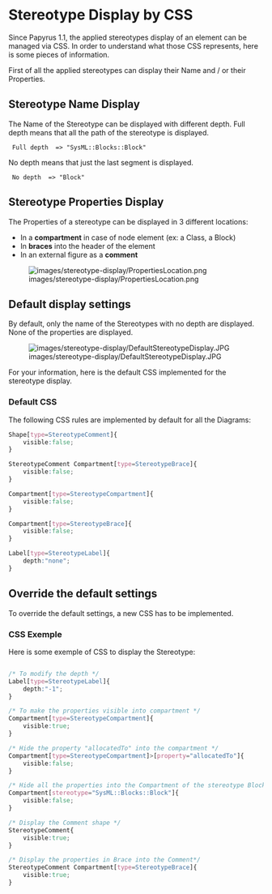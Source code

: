 = Stereotype Display by CSS =
Since Papyrus 1.1, the applied stereotypes display of an element can be managed via CSS. 
In order to understand what those CSS represents, here is some pieces of information. 

First of all the applied stereotypes can display their Name and / or their Properties.

== Stereotype Name Display ==
The Name of the Stereotype can be displayed with different depth.
Full depth means that all the path of the stereotype is displayed.

 <nowiki> Full depth  => "SysML::Blocks::Block"</nowiki>

No depth means that just the last segment is displayed. 

 <nowiki> No depth  => "Block"</nowiki>

== Stereotype Properties Display ==
The Properties of a stereotype can be displayed in 3 different locations:
* In a '''compartment''' in case of node element (ex: a Class, a Block)
* In '''braces''' into the header of the element
* In an external figure as a '''comment'''


[[File:images/stereotype-display/PropertiesLocation.png]]

== Default display settings ==
By default, only the name of the Stereotypes with no depth are displayed.
None of the properties are displayed. 

[[File:images/stereotype-display/DefaultStereotypeDisplay.JPG]]

For your information, here is the default CSS implemented for the stereotype display.

=== Default CSS ===
The following CSS rules are implemented by default for all the Diagrams:

<source lang="css">
Shape[type=StereotypeComment]{
	visible:false;
}

StereotypeComment Compartment[type=StereotypeBrace]{
	visible:false;
}

Compartment[type=StereotypeCompartment]{
	visible:false;
}

Compartment[type=StereotypeBrace]{
	visible:false;
}

Label[type=StereotypeLabel]{
	depth:"none";
}

</source>

== Override the default settings ==

To override the default settings, a new CSS has to be implemented.


=== CSS Exemple ===
Here is some exemple of CSS to display the Stereotype:

<source lang="css">

/* To modify the depth */
Label[type=StereotypeLabel]{
	depth:"-1";
}

/* To make the properties visible into compartment */
Compartment[type=StereotypeCompartment]{
	visible:true;
}

/* Hide the property "allocatedTo" into the compartment */
Compartment[type=StereotypeCompartment]>[property="allocatedTo"]{
	visible:false;
}

/* Hide all the properties into the Compartment of the stereotype Block */
Compartment[stereotype="SysML::Blocks::Block"]{
	visible:false;
}

/* Display the Comment shape */
StereotypeComment{
	visible:true;
}

/* Display the properties in Brace into the Comment*/
StereotypeComment Compartment[type=StereotypeBrace]{
	visible:true;
}

</source>
